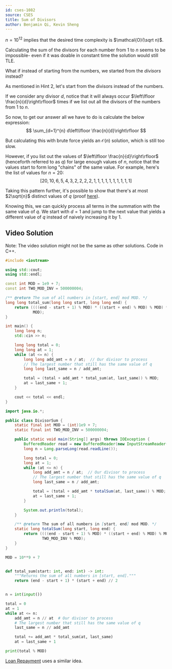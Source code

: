 ```yaml
---
id: cses-1082
source: CSES
title: Sum of Divisors
author: Benjamin Qi, Kevin Sheng
---
```


<Spoiler title="Hint 1">

$n=10^{12}$ implies that the desired time complexity is $\mathcal{O}(\sqrt n)$.

</Spoiler>

<Spoiler title="Hint 2">

Calculating the sum of the divisors for each number from $1$ to $n$ seems to be
impossible- even if it was doable in constant time the solution would still TLE.

What if instead of starting from the numbers, we started from the *divisors*
instead?

</Spoiler>

<Spoiler title="Solution">

As mentioned in Hint 2, let's start from the divisors instead of the numbers.

If we consider any divisor $d$, notice that it will always occur
$\left\lfloor \frac{n}{d}\right\rfloor$ times if we list out all the divisors
of the numbers from $1$ to $n$.

So now, to get our answer all we have to do is calculate the below expression:
$$
\sum_{d=1}^{n} d\left\lfloor \frac{n}{d}\right\rfloor
$$

But calculating this with brute force yields an $\mathcal{O}(n)$ solution,
which is still too slow.

However, if you list out the values of $\left\lfloor \frac{n}{d}\right\rfloor$ (henceforth referred to as $q$)
for large enough values of $n$, notice that the values start to form long "chains" of the same
value. For example, here's the list of values for $n=20$:
$$
[20, 10, 6, 5, 4, 3, 2, 2, 2, 2, 1, 1, 1, 1, 1, 1, 1, 1, 1, 1]
$$

Taking this pattern further, it's possible to show that there's at most
$2\sqrt{n}$ distinct values of $q$
(proof [here](https://math.stackexchange.com/questions/1069460)).

Knowing this, we can quickly process all terms in the summation with the same value of $q$.
We start with $d=1$ and jump to the next value that yields a different value of $q$
instead of naively increasing it by $1$.

## Video Solution

Note: The video solution might not be the same as other solutions. Code in C++.
<YouTube id="JqWiWJQOQyU " />

<LanguageSection>
<CPPSection>

```cpp
#include <iostream>

using std::cout;
using std::endl;

const int MOD = 1e9 + 7;
const int TWO_MOD_INV = 500000004;

/** @return The sum of all numbers in [start, end] mod MOD. */
long long total_sum(long long start, long long end) {
	return ((((end - start + 1) % MOD) * ((start + end) % MOD) % MOD) * TWO_MOD_INV %
	        MOD);
}

int main() {
	long long n;
	std::cin >> n;

	long long total = 0;
	long long at = 1;
	while (at <= n) {
		long long add_amt = n / at;  // Our divisor to process
		// The largest number that still has the same value of q
		long long last_same = n / add_amt;

		total = (total + add_amt * total_sum(at, last_same)) % MOD;
		at = last_same + 1;
	}

	cout << total << endl;
}
```

</CPPSection>
<JavaSection>

```java
import java.io.*;

public class DivisorSum {
	static final int MOD = (int)1e9 + 7;
	static final int TWO_MOD_INV = 500000004;

	public static void main(String[] args) throws IOException {
		BufferedReader read = new BufferedReader(new InputStreamReader(System.in));
		long n = Long.parseLong(read.readLine());

		long total = 0;
		long at = 1;
		while (at <= n) {
			long add_amt = n / at;  // Our divisor to process
			// The largest number that still has the same value of q
			long last_same = n / add_amt;

			total = (total + add_amt * totalSum(at, last_same)) % MOD;
			at = last_same + 1;
		}

		System.out.println(total);
	}

	/** @return The sum of all numbers in [start, end] mod MOD. */
	static long totalSum(long start, long end) {
		return ((((end - start + 1) % MOD) * ((start + end) % MOD) % MOD) *
		        TWO_MOD_INV % MOD);
	}
}
```

</JavaSection>
<PySection>

```py
MOD = 10**9 + 7


def total_sum(start: int, end: int) -> int:
	"""Returns the sum of all numbers in [start, end]."""
	return (end - start + 1) * (start + end) // 2


n = int(input())

total = 0
at = 1
while at <= n:
	add_amt = n // at  # Our divisor to process
	# The largest number that still has the same value of q
	last_same = n // add_amt

	total += add_amt * total_sum(at, last_same)
	at = last_same + 1

print(total % MOD)
```

</PySection>
</LanguageSection>

[Loan Repayment](http://www.usaco.org/index.php?page=viewproblem2&cpid=991) uses
a similar idea.

</Spoiler>
